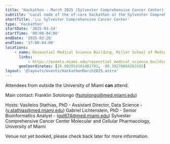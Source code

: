 ```yaml
---
title: 'Hackathon - March 2025 (Sylvester Comprehensive Cancer Center)'
subtitle: 'Local node of the nf-core hackathon at the Sylvester Comprehensive Cancer Center, University of Miami, USA'
shortTitle: '🇺🇸 Sylvester Comprehensive Cancer Center'
type: 'hackathon'
startDate: '2025-03-24'
startTime: '09:00-04:00'
endDate: '2025-03-26'
endTime: '17:00-04:00'
locations:
    - name: Rosenstiel Medical Science Building, Miller School of Medicine
      links:
          - https://events.miami.edu/rosenstiel_medical_science_building
      geoCoordinates: [26.002054161481702, -80.19278666263165]
layout: '@layouts/events/HackathonMarch2025.astro'
---
```


Attendees from outside the University of Miami **can** attend.

Main contact: Franklin Sotolongo ([fsotolongo@med.miami.edu](mailto:fsotolongo@med.miami.edu))

Hosts:
Vasileios Stathias, PhD - Assistant Director, Data Science - ([v.stathias@med.miami.edu](mailto:v.stathias@med.miami.edu))
Gabriel Lichtenstein, PhD - Senior Bioinformatics Analyst - ([gxl674@med.miami.edu](mailto:gxl674@med.miami.edu))
Sylvester Comprehensive Cancer Center
Molecular and Cellular Pharmacology, University of Miami

Venue not yet booked, please check back later for more information.

